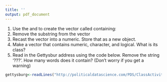 ```yaml
---
title: ''
output: pdf_document
---
```

  

\begin{center}
{\large    Statistical Computing\\
   Activity 3 }
\end{center}

\subsubsection*{Write the R code to answer the following questions.}


1. Use the \texttt{seq()} and \texttt{paste()} to create the vector called \texttt{varnames} containing: \texttt{"Var1" "Var2" "Var3" "Var4" "Var5" "Var6"}
2. Remove the substring \texttt{``Var''} from the \texttt{varnames} vector
3. Recast the \texttt{varnames} vector into a numeric. Store that as a new object.
4. Make a vector that contains  numeric, character, and logical.  What is its class?
5. Read in the Gettysbur address using the code below.  Remove the string '???'.  How many words does it contain? (Don't worry if you get a warning)

```r
gettysburg<-readLines("http://politicaldatascience.com/PDS/ClassActivities/Activity3/Gettysburg")
```
